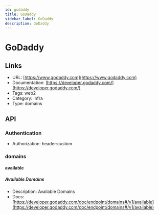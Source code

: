 ```yaml
---
id: godaddy
title: GoDaddy
sidebar_label: GoDaddy
description: GoDaddy
---
```


# GoDaddy

## Links

* URL: [https://www.godaddy.com](https://www.godaddy.com)
* Documentation: [https://developer.godaddy.com/](https://developer.godaddy.com/)
* Tags: web2
* Category: infra
* Type: domains

## API

### Authentication

* Authorization: header:custom

### domains

#### available

##### Available Domains

* Description: Available Domains
* Docs: [https://developer.godaddy.com/doc/endpoint/domains#/v1/available](https://developer.godaddy.com/doc/endpoint/domains#/v1/available)
